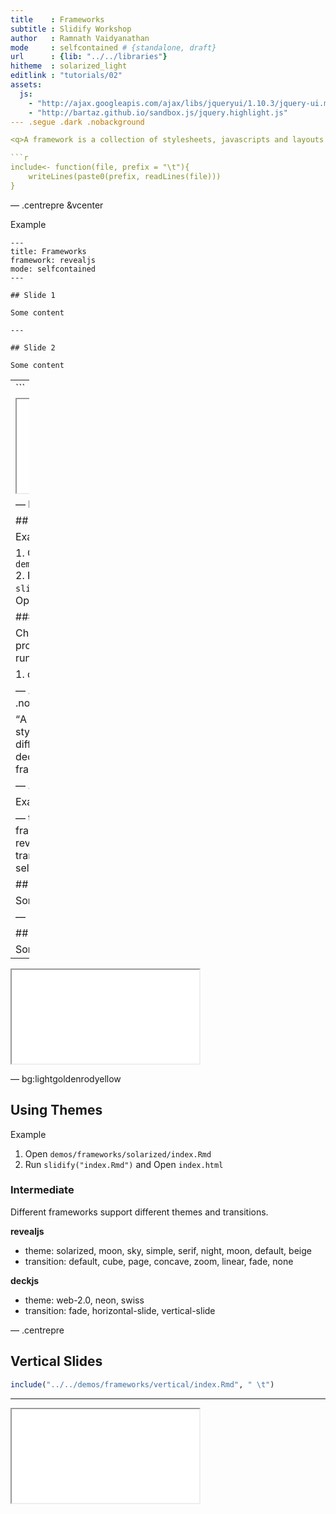```yaml
---
title    : Frameworks
subtitle : Slidify Workshop
author   : Ramnath Vaidyanathan
mode     : selfcontained # {standalone, draft}
url      : {lib: "../../libraries"}
hitheme  : solarized_light
editlink : "tutorials/02"
assets:
  js:
    - "http://ajax.googleapis.com/ajax/libs/jqueryui/1.10.3/jquery-ui.min.js"
    - "http://bartaz.github.io/sandbox.js/jquery.highlight.js"
--- .segue .dark .nobackground

<q>A framework is a collection of stylesheets, javascripts and layouts that control the style and appearance of a slide deck.</q>

```r
include<- function(file, prefix = "\t"){ 
    writeLines(paste0(prefix, readLines(file)))
}
```


--- .centrepre &vcenter

<a class='example'>Example</a>

    ---
    title: Frameworks
    framework: revealjs
    mode: selfcontained
    ---
     
    ## Slide 1
     
    Some content
     
    --- 
     
    ## Slide 2
     
    Some content


---
```


<iframe src='../../demos/frameworks/index.html' width=90%></iframe>


--- bg:lightgoldenrodyellow

## Using Frameworks

<a class='example'>Example</a>

1. Open `demos/frameworks/index.Rmd`
2. Run `slidify("index.Rmd")` and Open `index.html`

### Intermediate

Change the `framework` property in `index.Rmd` and run `slidify`

1. deckjs
2. shower

--- .segue .dark .nobackground

<q>A theme is a collection of stylesheets that provides different skins for slide decks generated using the framework.</q>

--- .centrepre &vcenter

<a class='example'>Example</a>

    ---
    title: Frameworks
    framework: revealjs
    revealjs: {theme: solarized, transition: cube}
    mode: selfcontained
    ---
     
    ## Slide 1
     
    Some content
     
    --- 
     
    ## Slide 2
     
    Some content

---

<iframe src='../../demos/frameworks/solarized/index.html'></iframe>

--- bg:lightgoldenrodyellow

## Using Themes

<a class='example'>Example</a>

1. Open `demos/frameworks/solarized/index.Rmd`
2. Run `slidify("index.Rmd")` and Open `index.html`

### Intermediate

Different frameworks support different themes and transitions.

__revealjs__

- theme: solarized, moon, sky, simple, serif, night, moon, default, beige
- transition: default, cube, page, concave, zoom, linear, fade, none

__deckjs__

- theme: web-2.0, neon, swiss
- transition: fade, horizontal-slide, vertical-slide

--- .centrepre

## Vertical Slides

```r
include("../../demos/frameworks/vertical/index.Rmd", " \t")
```

---

<iframe src='../../demos/frameworks/vertical/index.html'></iframe>











